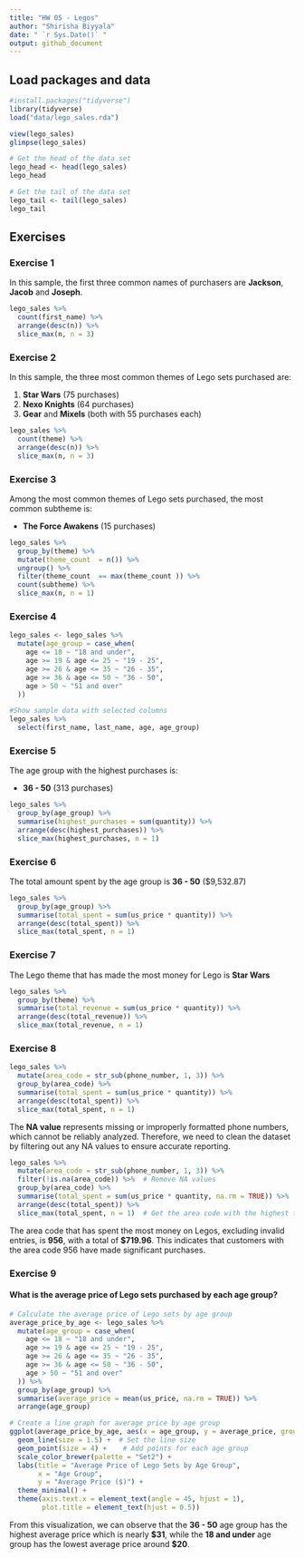 ```yaml
---
title: "HW 05 - Legos"
author: "Shirisha Biyyala"
date: " `r Sys.Date()` "
output: github_document
---
```


## Load packages and data

```r
#install.packages("tidyverse")
library(tidyverse)
load("data/lego_sales.rda")
```

```r
view(lego_sales)
glimpse(lego_sales)

# Get the head of the data set
lego_head <- head(lego_sales)
lego_head

# Get the tail of the data set
lego_tail <- tail(lego_sales)
lego_tail
```


## Exercises

### Exercise 1

In this sample, the first three common names of purchasers are **Jackson**, **Jacob** and **Joseph**.

```r
lego_sales %>%
  count(first_name) %>%
  arrange(desc(n)) %>%
  slice_max(n, n = 3)
```


### Exercise 2

In this sample, the three most common themes of Lego sets purchased are:

1. **Star Wars** (75 purchases)
2. **Nexo Knights** (64 purchases)
3. **Gear** and **Mixels** (both with 55 purchases each)

```r
lego_sales %>%
  count(theme) %>%
  arrange(desc(n)) %>%
  slice_max(n, n = 3)
```


### Exercise 3

Among the most common themes of Lego sets purchased, the most common subtheme is:

- **The Force Awakens** (15 purchases)


```r
lego_sales %>%
  group_by(theme) %>%
  mutate(theme_count  = n()) %>%  
  ungroup() %>%
  filter(theme_count  == max(theme_count )) %>%  
  count(subtheme) %>%
  slice_max(n, n = 1)
```

### Exercise 4

```r
lego_sales <- lego_sales %>%
  mutate(age_group = case_when(
    age <= 18 ~ "18 and under",
    age >= 19 & age <= 25 ~ "19 - 25",
    age >= 26 & age <= 35 ~ "26 - 35",
    age >= 36 & age <= 50 ~ "36 - 50",
    age > 50 ~ "51 and over"
  ))
```

```r
#Show sample data with selected columns
lego_sales %>% 
  select(first_name, last_name, age, age_group)
```

### Exercise 5

The age group with the highest purchases is:

- **36 - 50** (313 purchases)

```r
lego_sales %>%
  group_by(age_group) %>%
  summarise(highest_purchases = sum(quantity)) %>%
  arrange(desc(highest_purchases)) %>%
  slice_max(highest_purchases, n = 1)
```


### Exercise 6

The total amount spent by the age group is **36 - 50** ($9,532.87)

```r
lego_sales %>%
  group_by(age_group) %>%
  summarise(total_spent = sum(us_price * quantity)) %>%
  arrange(desc(total_spent)) %>%
  slice_max(total_spent, n = 1)
```


### Exercise 7

The Lego theme that has made the most money for Lego is **Star Wars**

```r
lego_sales %>%
  group_by(theme) %>%
  summarise(total_revenue = sum(us_price * quantity)) %>%
  arrange(desc(total_revenue)) %>%
  slice_max(total_revenue, n = 1)

```


### Exercise 8



```r
lego_sales %>%
  mutate(area_code = str_sub(phone_number, 1, 3)) %>%
  group_by(area_code) %>%
  summarise(total_spent = sum(us_price * quantity)) %>%
  arrange(desc(total_spent)) %>%
  slice_max(total_spent, n = 1)

```
The **NA value** represents missing or improperly formatted phone numbers, which cannot be reliably analyzed. Therefore, we need to clean the dataset by filtering out any NA values to ensure accurate reporting.

```r
lego_sales %>%
  mutate(area_code = str_sub(phone_number, 1, 3)) %>%
  filter(!is.na(area_code)) %>%  # Remove NA values
  group_by(area_code) %>%
  summarise(total_spent = sum(us_price * quantity, na.rm = TRUE)) %>%
  arrange(desc(total_spent)) %>%
  slice_max(total_spent, n = 1)  # Get the area code with the highest total spent

```
The area code that has spent the most money on Legos, excluding invalid entries, is **956**, with a total of **$719.96**. This indicates that customers with the area code 956 have made significant purchases.

### Exercise 9

#### What is the average price of Lego sets purchased by each age group?


```r
# Calculate the average price of Lego sets by age group
average_price_by_age <- lego_sales %>%
  mutate(age_group = case_when(
    age <= 18 ~ "18 and under",
    age >= 19 & age <= 25 ~ "19 - 25",
    age >= 26 & age <= 35 ~ "26 - 35",
    age >= 36 & age <= 50 ~ "36 - 50",
    age > 50 ~ "51 and over"
  )) %>%
  group_by(age_group) %>%
  summarise(average_price = mean(us_price, na.rm = TRUE)) %>%
  arrange(age_group)

# Create a line graph for average price by age group
ggplot(average_price_by_age, aes(x = age_group, y = average_price, group = 1, color = age_group)) +
  geom_line(size = 1.5) +  # Set the line size
  geom_point(size = 4) +    # Add points for each age group
  scale_color_brewer(palette = "Set2") +
  labs(title = "Average Price of Lego Sets by Age Group",
       x = "Age Group",
       y = "Average Price ($)") +
  theme_minimal() +
  theme(axis.text.x = element_text(angle = 45, hjust = 1),
        plot.title = element_text(hjust = 0.5))
```

From this visualization, we can observe that the **36 - 50** age group has the highest average price which is nearly **$31**, while the **18 and under** age group has the lowest average price around **$20**.

